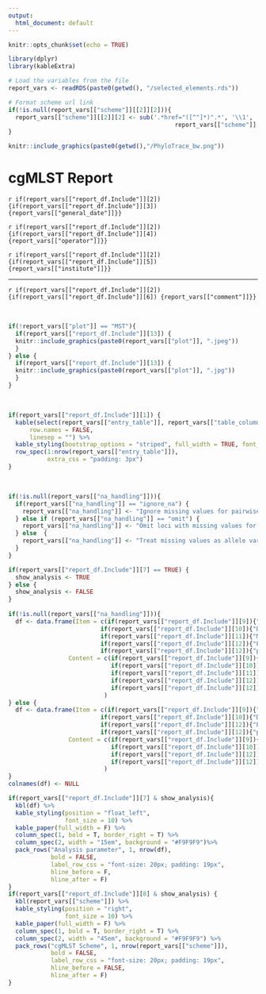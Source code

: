 ```yaml
---
output:
  html_document: default
---
```


```r
knitr::opts_chunk$set(echo = TRUE)
```

```r
library(dplyr)
library(kableExtra)
```

```r
# Load the variables from the file
report_vars <- readRDS(paste0(getwd(), "/selected_elements.rds"))

# Format scheme url link
if(!is.null(report_vars[["scheme"]][[2]][2])){
  report_vars[["scheme"]][[2]][2] <- sub('.*href="([^"]*)".*', '\\1',
                                               report_vars[["scheme"]][[2]][2])
} 

```

```{=html}
<style type="text/css">
  .figure {
    float: right;
    text-align: center;
  }
</style>
```

```r
knitr::include_graphics(paste0(getwd(),"/PhyloTrace_bw.png"))
```

# cgMLST Report

`r if(report_vars[["report_df.Include"]][2]) {if(report_vars[["report_df.Include"]][3]) {report_vars[["general_date"]]}} `

`r if(report_vars[["report_df.Include"]][2]) {if(report_vars[["report_df.Include"]][4]) {report_vars[["operator"]]}} `

`r if(report_vars[["report_df.Include"]][2]) {if(report_vars[["report_df.Include"]][5]) {report_vars[["institute"]]}} `

***

`r if(report_vars[["report_df.Include"]][2]) {if(report_vars[["report_df.Include"]][6]) {report_vars[["comment"]]}} `

\

```r
if(!report_vars[["plot"]] == "MST"){
  if(report_vars[["report_df.Include"]][13]) {
  knitr::include_graphics(paste0(report_vars[["plot"]], ".jpeg"))
  }
} else {
  if(report_vars[["report_df.Include"]][13]) {
  knitr::include_graphics(paste0(report_vars[["plot"]], ".jpg"))
  }
}
```

\

```r
if(report_vars[["report_df.Include"]][1]) {
  kable(select(report_vars[["entry_table"]], report_vars[["table_columns"]]), 
      row.names = FALSE,
      linesep = "") %>%
  kable_styling(bootstrap_options = "striped", full_width = TRUE, font_size = 10) %>%
  row_spec(1:nrow(report_vars[["entry_table"]]),
           extra_css = "padding: 3px")
}
```

\

```r
if(!is.null(report_vars[["na_handling"]])){
  if(report_vars[["na_handling"]] == "ignore_na") {
    report_vars[["na_handling"]] <- "Ignore missing values for pairwise comparison"
  } else if (report_vars[["na_handling"]] == "omit") {
    report_vars[["na_handling"]] <- "Omit loci with missing values for all assemblies"
  } else  {
    report_vars[["na_handling"]] <- "Treat missing values as allele variant"
  }
} 

if(report_vars[["report_df.Include"]][7] == TRUE) {
  show_analysis <- TRUE
} else {
  show_analysis <- FALSE
}
 
if(!is.null(report_vars[["na_handling"]])){
  df <- data.frame(Item = c(if(report_vars[["report_df.Include"]][9]){"Tree construction"},
                          if(report_vars[["report_df.Include"]][10]){"Distance algorithm"},
                          if(report_vars[["report_df.Include"]][11]){"Missing value handling"},
                          if(report_vars[["report_df.Include"]][12]){"PhyloTrace version"},
                          if(report_vars[["report_df.Include"]][12]){"pblat version"}),
                 Content = c(if(report_vars[["report_df.Include"]][9]){report_vars[["tree"]]},
                             if(report_vars[["report_df.Include"]][10]){report_vars[["distance"]]},
                             if(report_vars[["report_df.Include"]][11]){report_vars[["na_handling"]]},
                             if(report_vars[["report_df.Include"]][12]){report_vars[["version"]][1]},
                             if(report_vars[["report_df.Include"]][12]){report_vars[["version"]][2]})
                           )
} else {
  df <- data.frame(Item = c(if(report_vars[["report_df.Include"]][9]){"Tree construction"},
                          if(report_vars[["report_df.Include"]][10]){"Distance algorithm"},
                          if(report_vars[["report_df.Include"]][12]){"PhyloTrace version"},
                          if(report_vars[["report_df.Include"]][12]){"pblat version"}),
                 Content = c(if(report_vars[["report_df.Include"]][9]){report_vars[["tree"]]},
                             if(report_vars[["report_df.Include"]][10]){report_vars[["distance"]]},
                             if(report_vars[["report_df.Include"]][12]){report_vars[["version"]][1]},
                             if(report_vars[["report_df.Include"]][12]){report_vars[["version"]][2]})
                           )
}
colnames(df) <- NULL

if(report_vars[["report_df.Include"]][7] & show_analysis){
  kbl(df) %>%
  kable_styling(position = "float_left",
                font_size = 10) %>%
  kable_paper(full_width = F) %>%
  column_spec(1, bold = T, border_right = T) %>%
  column_spec(2, width = "15em", background = "#F9F9F9")%>%
  pack_rows("Analysis parameter", 1, nrow(df), 
            bold = FALSE,
            label_row_css = "font-size: 20px; padding: 19px",
            hline_before = F,
            hline_after = F)
}
if(report_vars[["report_df.Include"]][8] & show_analysis) {
  kbl(report_vars[["scheme"]]) %>%
  kable_styling(position = "right",
                font_size = 10) %>%
  kable_paper(full_width = F) %>%
  column_spec(1, bold = T, border_right = T) %>%
  column_spec(2, width = "45em", background = "#F9F9F9") %>%
  pack_rows("cgMLST Scheme", 1, nrow(report_vars[["scheme"]]), 
            bold = FALSE,
            label_row_css = "font-size: 20px; padding: 19px",
            hline_before = FALSE,
            hline_after = F)
}

```
